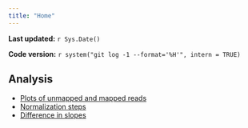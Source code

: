 ```yaml
---
title: "Home"
---
```


**Last updated:** `r Sys.Date()`

**Code version:** `r system("git log -1 --format='%H'", intern = TRUE)`




## Analysis

*  [Plots of unmapped and mapped reads](../analysis/Unmapped_mapped_plots.html)
*  [Normalization steps](../analysis/Normalize_again.html)
*  [Difference in slopes](../analysis/Diff_in_slopes.html)